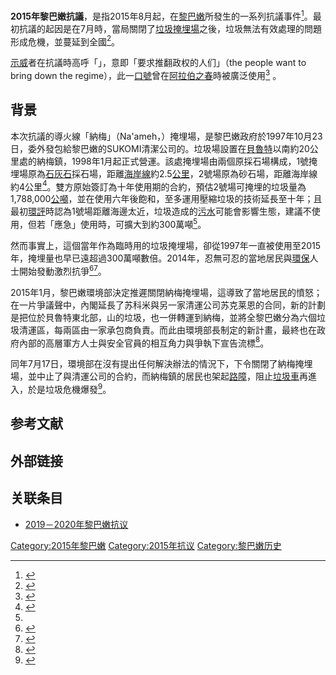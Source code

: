 {{Infobox civil conflict
| title        = 2015年黎巴嫩抗議
| partof       = 
| image        = Martyr Square 29 August 2015.jpg
| caption      = 8月29日攝
| date         = 2015年8月22日起－現在<br>({{Age in years, months, weeks and days|month1=08|day1=22|year1=2015}})
| place        = {{LBN}}
| coordinates  = 
| causes       = [[垃圾|垃圾]]問題<br>[[宗派主义|宗派主义]]<br>[[贪污|贪污]]<br>[[失業|失業]]<br>[[政治制度|政治制度]]障礙<br>[[停電|停電]]
| goals        = 解決垃圾危機<br>[[比例代表制|比例代表制]]法案<br>選舉新議會<br>推翻政府<br>調查警察暴行
| methods      = [[示威|示威]]<br>[[靜坐|靜坐]]<br>[[自焚|自焚]]<ref>{{cite web|url=http://www.saidaonline.com/news.php?go=fullnews&newsid=72975|title=بالصور.... شاب يحرق نفسه امام سراي صيدا الحكومي|work=saidaonline.com|language=ar|date=23 August 2015|accessdate=23 August 2015|archive-date=2017-03-22|archive-url=https://web.archive.org/web/20170322014146/http://www.saidaonline.com/news.php?go=fullnews&newsid=72975|dead-url=no}}</ref>
| status       = 
| result       = 
| side1        = 抗議者
| side2        = {{link-en|黎巴嫩政治|Politics of Lebanon|黎巴嫩政府}}<br>{{link-en|國內安全部隊|Internal Security Forces}}
| leadfigures1 = 無特定人士
| leadfigures2 = [[塔馬姆·薩拉姆|塔馬姆·薩拉姆]]([[黎巴嫩總理|黎巴嫩總理]])<br>{{link-en|努赫德·马什努克|Nohad Machnouk}}（黎巴嫩內政部部長）<br>{{link-en|穆罕默德·马什努克|Mohammad Machnouk}}（黎巴嫩環境部部長）
| howmany1     = 120,000 (8月29日)<br>45,000(8月23日)<br>18,000(8月22日)<br>4,000(8月8日)
| howmany2     = 
| casualties1  = 1 死亡<ref>{{cite web|url=http://www.aljazeera.com/news/2015/08/injuries-protests-lebanon-beirut-intensify-150823183908444.html|title=Protester dies during demonstrations in Beirut|work=[[Al_Jazeera_English|Al Jazeera English]]|date=23 August 2015|accessdate=23 August 2015|archive-date=2015-09-05|archive-url=https://web.archive.org/web/20150905134316/http://www.aljazeera.com/news/2015/08/injuries-protests-lebanon-beirut-intensify-150823183908444.html|dead-url=no}}</ref><br>402人受傷 
| casualties2  = 31人受傷
| fatalities   =
| injuries     =
| arrests      =
| detentions   =
| charged      =
| fined        =
| casualties_label = 
| notes            = 
}}

'''2015年黎巴嫩抗議'''，是指2015年8月起，在[[黎巴嫩|黎巴嫩]]所發生的一系列抗議事件<ref name=huanqiu20150824>{{cite news|author1=责任编辑：方芳|title=黎巴嫩爆发“垃圾战争” 警方动用水枪和催泪弹|url=http://world.huanqiu.com/photo/2015-08/2792642.html|accessdate=2015-09-02|agency=[[環球網|環球網]]|date=2015-08-24|archive-date=2015-08-25|archive-url=https://web.archive.org/web/20150825200235/http://world.huanqiu.com/photo/2015-08/2792642.html|dead-url=no}}</ref>。最初抗議的起因是在7月時，當局關閉了[[垃圾掩埋場|垃圾掩埋場]]之後，垃圾無法有效處理的問題形成危機，並蔓延到全國<ref name=itntw20150824>{{cite news|author1=周虹汶(翻譯)|title=垃圾危機犯眾怒 黎巴嫩抗議爆衝突|url=http://news.ltn.com.tw/news/world/paper/909276|accessdate=2015-09-02|agency=[[自由時報|自由時報]]|date=2015-08-24|archive-date=2015-09-05|archive-url=https://web.archive.org/web/20150905012210/http://news.ltn.com.tw/news/world/paper/909276|dead-url=no}}</ref>。

[[示威|示威]]者在抗議時高呼「{{link-en|Ash-shab yurid isqat an-nizam|Ash-shab yurid isqat an-nizam}}」，意即「要求推翻政权的人们」（the people want to bring down the regime），此一[[口號|口號]]曾在[[阿拉伯之春|阿拉伯之春]]時被廣泛使用<ref name="RT">{{cite web|url=https://www.rt.com/news/313128-lebanon-teargas-water-cannon/|title=Lebanon trash crisis: Over a dozen injured as police violently disperse protests in Beirut (VIDEO)|work=RT (TV network)|date=22 August 2015|accessdate=23 August 2015|archive-date=2015-08-27|archive-url=https://web.archive.org/web/20150827002910/http://www.rt.com/news/313128-lebanon-teargas-water-cannon/|dead-url=no}}</ref> 。

== 背景 ==
本次抗議的導火線「納梅」（Na'ameh，{{lang-ar|الناعمة}}）掩埋場，是黎巴嫩政府於1997年10月23日，委外發包給黎巴嫩的SUKOMI清潔公司的。垃圾場設置在[[貝魯特|貝魯特]]以南約20公里處的納梅鎮，1998年1月起正式營運。該處掩埋場由兩個原採石場構成，1號掩埋場原為[[石灰石|石灰石]]採石場，距離[[海岸線|海岸線]]約2.5[[公里|公里]]，2號場原為砂石場，距離海岸線約4公里<ref name=unep2001>{{cite journal|author1=黎巴嫩環境部|title=Chapter 14. Solid Waste Management|date=2001|url=http://www.unep.org/dewa/westasia/Assessments/national_SOEs/west%20asia/Lebanon/Chap14SolidWasteManagement.pdf|accessdate=2015-09-02|publisher=[[联合国环境署|联合国环境署]]|language=en|journal=|archive-date=2016-03-05|archive-url=https://web.archive.org/web/20160305010032/http://www.unep.org/dewa/westasia/Assessments/national_SOEs/west%20asia/Lebanon/Chap14SolidWasteManagement.pdf|dead-url=yes}}</ref>{{rp|217}}。雙方原始簽訂為十年使用期的合約，預估2號場可掩埋的垃圾量為1,788,000[[公噸|公噸]]，並在使用六年後飽和，至多運用壓縮垃圾的技術延長至十年；且最初[[環評|環評]]時認為1號場距離海邊太近，垃圾造成的[[污水|污水]]可能會影響生態，建議不使用，但若「應急」使用時，可擴大到約300萬噸<ref name=unep2001 />{{rp|217}}。

然而事實上，這個當年作為臨時用的垃圾掩埋場，卻從1997年一直被使用至2015年，掩埋量也早已遠超過300萬噸數倍。2014年，忍無可忍的當地居民與[[環保|環保]]人士開始發動激烈抗爭<ref name="dailystar.com.lb 20150120">{{cite news|author1=Mohammed Zaatari|title=Trash piles up as activists rubbish deal|url=http://www.dailystar.com.lb/News/Lebanon-News/2014/Jan-20/244611-trash-piles-up-as-activists-rubbish-deal.ashx|accessdate=2015-09-02|date=2014-01-20|language=en|archive-date=2014-05-30|archive-url=https://web.archive.org/web/20140530205656/http://www.dailystar.com.lb/News/Lebanon-News/2014/Jan-20/244611-trash-piles-up-as-activists-rubbish-deal.ashx|dead-url=no}}</ref><ref>{{cite news|author1=BEN HUBBARD|title=Lebanese Cringe as a Breakdown in Government Wafts Uphill|url=http://www.nytimes.com/2014/01/28/world/middleeast/lebanese-cringe-as-a-breakdown-in-government-wafts-uphill.html|accessdate=2015-09-02|agency=[[The_New_York_Times|The New York Times]]|date=2014-01-28|archive-date=2015-09-06|archive-url=https://web.archive.org/web/20150906014218/http://www.nytimes.com/2014/01/28/world/middleeast/lebanese-cringe-as-a-breakdown-in-government-wafts-uphill.html|dead-url=no}}</ref>。

2015年1月，黎巴嫩環境部決定推遲關閉納梅掩埋場，這導致了當地居民的憤怒；在一片爭議聲中，內閣延長了苏科米與另一家清運公司苏克莱恩的合同，新的計劃是把位於貝魯特東北部，{{link-en|波爾哈蒙|Bourj Hammoud}}山的垃圾，也一併轉運到納梅，並將全黎巴嫩分為六個垃圾清運區，每兩區由一家承包商負責。而此由環境部長制定的新計畫，最終也在政府內部的高層軍方人士與安全官員的相互角力與爭執下宣告流標<ref name="Naharnet Newsdesk">{{cite news|author1=Naharnet Newsdesk|title=Naameh Landfill Back in Spotlight as Closure Deadline Nears|url=http://www.naharnet.com/stories/en/182294|accessdate=2015-09-02|agency=Naharnet|date=2015-06-17|archive-date=2015-09-27|archive-url=https://web.archive.org/web/20150927153515/http://www.naharnet.com/stories/en/182294|dead-url=no}}</ref>。

同年7月17日，環境部在沒有提出任何解決辦法的情況下，下令關閉了納梅掩埋場，並中止了與清運公司的合約，而納梅鎮的居民也架起[[路障|路障]]，阻止[[垃圾車|垃圾車]]再進入，於是垃圾危機爆發<ref name=cbsnews>{{cite news|title=Mountains of trash growing on Beirut streets|url=http://www.cbsnews.com/news/trash-fills-beirut-lebanon-streets-as-protestors-block-naameh-landfill/|accessdate=2015-09-02|agency=[[美聯社|美聯社]]|publisher=[[CBS_News|CBS News]]|date=2015-07-21|archive-date=2015-08-27|archive-url=https://web.archive.org/web/20150827080319/http://www.cbsnews.com/news/trash-fills-beirut-lebanon-streets-as-protestors-block-naameh-landfill/|dead-url=no}}</ref>。

==参考文献==
{{reflist}}
==外部链接==
{{Commons|Category:2015 Lebanese protests}}
==关联条目==
*[[2019－2020年黎巴嫩抗议|2019－2020年黎巴嫩抗议]]
[[Category:2015年黎巴嫩|Category:2015年黎巴嫩]]
[[Category:2015年抗议|Category:2015年抗议]]
[[Category:黎巴嫩历史|Category:黎巴嫩历史]]
